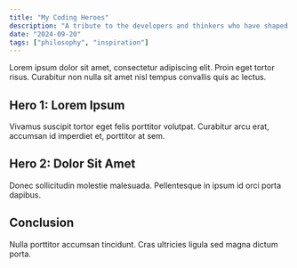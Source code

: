 ```yaml
---
title: "My Coding Heroes"
description: "A tribute to the developers and thinkers who have shaped my technical philosophy."
date: "2024-09-20"
tags: ["philosophy", "inspiration"]
---
```


Lorem ipsum dolor sit amet, consectetur adipiscing elit. Proin eget tortor risus. Curabitur non nulla sit amet nisl tempus convallis quis ac lectus.

## Hero 1: Lorem Ipsum
Vivamus suscipit tortor eget felis porttitor volutpat. Curabitur arcu erat, accumsan id imperdiet et, porttitor at sem.

## Hero 2: Dolor Sit Amet
Donec sollicitudin molestie malesuada. Pellentesque in ipsum id orci porta dapibus.

## Conclusion
Nulla porttitor accumsan tincidunt. Cras ultricies ligula sed magna dictum porta.
